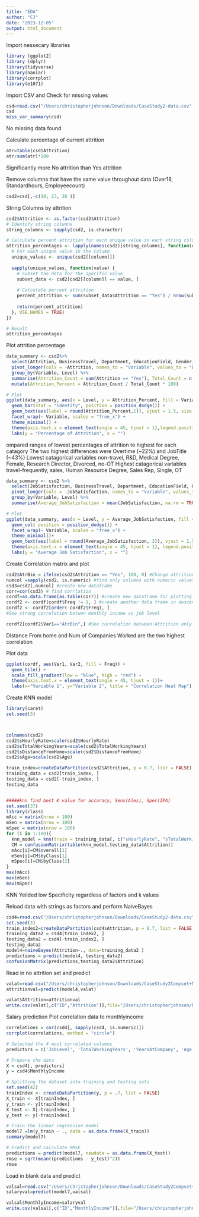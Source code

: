 ```yaml
---
title: "EDA"
author: "CJ"
date: "2023-12-05"
output: html_document
---
```

Import nessecary libraries
```r
library (ggplot2)
library (dplyr)
library(tidyverse)
library(naniar)
library(corrplot)
library(e1071)
```

Import CSV and Check for missing values
```r
csd=read.csv("/Users/christopherjohnson/Downloads/CaseStudy2-data.csv",header = TRUE)
csd
miss_var_summary(csd)
```
No missing data found



Calculate percentage of current attrition
```r
atr=table(csd$Attrition)
atr/sum(atr)*100
```
Significantly more No attrition than Yes attrition

Remove columns that have the same value throughout data (Over18, Standardhours, Employeecount)
```r
csd2=csd[,-c(10, 23, 28 )]
```


String Columns by attrition
```r
csd2$Attrition <- as.factor(csd2$Attrition)
# Identify string columns
string_columns <- sapply(csd2, is.character)

# Calculate percent attrition for each unique value in each string column
attrition_percentages <- lapply(names(csd2)[string_columns], function(column) {
  # For each unique value in the column
  unique_values <- unique(csd2[[column]])
  
  sapply(unique_values, function(value) {
    # Subset the data for the specific value
    subset_data <- csd2[csd2[[column]] == value, ]
    
    # Calculate percent attrition
    percent_attrition <- sum(subset_data$Attrition == "Yes") / nrow(subset_data) * 100
    
    return(percent_attrition)
  }, USE.NAMES = TRUE)
})

# Result
attrition_percentages
```

Plot attrition percentage
```r
data_summary <- csd2%>%
  select(Attrition, BusinessTravel, Department, EducationField, Gender, JobRole, MaritalStatus, OverTime) %>%
  pivot_longer(cols = -Attrition, names_to = "Variable", values_to = "Level") %>%
  group_by(Variable, Level) %>%
  summarise(Attrition_Count = sum(Attrition == "Yes"), Total_Count = n()) %>%
  mutate(Attrition_Percent = Attrition_Count / Total_Count * 100)

# Plot
ggplot(data_summary, aes(x = Level, y = Attrition_Percent, fill = Variable)) +
  geom_bar(stat = "identity", position = position_dodge()) +
  geom_text(aes(label = round(Attrition_Percent,1)), vjust = 1.5, size = 2.5, color="white")+
  facet_wrap(~ Variable, scales = "free_x") +
  theme_minimal() +
  theme(axis.text.x = element_text(angle = 45, hjust = 1),legend.position = "none") +
  labs(y = "Percentage of Attrition", x = "")
```


ompared ranges of lowest percentages of attrition to highest for each catagory
The two highest differences were Overtime (~22%) and JobTitle (~43%)
Lowest catagorical variables non-travel, R&D, Medical Degree, Female, Research Director, Divorced, no-OT
Highest catagorical variables travel-frequently, sales, Human Resource Degree, Sales Rep, Single, OT
```r
data_summary <- csd2 %>%
  select(JobSatisfaction, BusinessTravel, Department, EducationField, Gender, JobRole, MaritalStatus, OverTime) %>%
  pivot_longer(cols = -JobSatisfaction, names_to = "Variable", values_to = "Level") %>%
  group_by(Variable, Level) %>%
  summarise(Average_JobSatisfaction = mean(JobSatisfaction, na.rm = TRUE), .groups = 'drop')

# Plot
ggplot(data_summary, aes(x = Level, y = Average_JobSatisfaction, fill = Variable)) +
  geom_col( position = position_dodge()) +
  facet_wrap(~ Variable, scales = "free_x") +
  theme_minimal()+
  geom_text(aes(label = round(Average_JobSatisfaction, 3)), vjust = 1.5, size = 2.5, color="white")+
  theme(axis.text.x = element_text(angle = 45, hjust = 1), legend.position = "none") +
  labs(y = "Average Job Satisfaction", x = "")
```

Create Correlation matrix and plot
```r
csd2$AtrBin = ifelse(csd2$Attrition == "Yes", 100, 0) #Change attrition to binary
numcol =sapply(csd2, is.numeric) #find only columns with numeric values  
csd3=csd2[,numcol] #create new dataframe  
corr=cor(csd3) # find corrlation
cordf=as.data.frame(as.table(corr)) #create new dataframe for plotting
cordf2 <- cordf[cordf$Freq != 1, ] #create another data frame in descending order with values equal 1 removed
cordf2 <- cordf2[order(-cordf2$Freq), ]
#See strong correlation betwen monthly income vs job level

cordf2[cordf2$Var1=="AtrBin",] #See correlation between Attrition only and other variables
```
Distance From home and Num of Companies Worked are the two highest correlation

Plot data
```r
ggplot(cordf, aes(Var1, Var2, fill = Freq)) +
  geom_tile() +
  scale_fill_gradient(low = "blue", high = "red") +
  theme(axis.text.x = element_text(angle = 45, hjust = 1))+
  labs(x="Variable 1", y="Variable 2", title = "Correlation Heat Map")
```

Create KNN model
```r
library(caret)
set.seed(3)



colnames(csd2)
csd2$sHourlyRate=scale(csd2$HourlyRate)
csd2$sTotalWorkingYears=scale(csd2$TotalWorkingYears)
csd2$sDistanceFromHome=scale(csd2$DistanceFromHome)
csd2$sAge=scale(csd2$Age)

train_index=createDataPartition(csd2$Attrition, p = 0.7, list = FALSE) 
training_data = csd2[train_index, ]
testing_data = csd2[-train_index, ]
testing_data


#####knn find best K value for accuracy, Sens(Ales), Spec(IPA)
set.seed(37)
library(class)
mAcc = matrix(nrow = 100)
mSen = matrix(nrow = 100)
mSpec = matrix(nrow = 100)
for (i in 1:100){
  knn_model = knn(train = training_data[, c("sHourlyRate", "sTotalWorkingYears", "sDistanceFromHome", "sAge")], test = testing_data[, c("sHourlyRate", "sTotalWorkingYears", "sDistanceFromHome", "sAge")], cl = training_data$Attrition, k = i)
  CM = confusionMatrix(table(knn_model,testing_data$Attrition))
  mAcc[i]=CM$overall[1]
  mSen[i]=CM$byClass[1]
  mSpec[i]=CM$byClass[2]
}
max(mAcc)
max(mSen)
max(mSpec)
```
KNN Yeilded low Specificity regardless of factors and k values


Reload data with strings as factors and perform NaiveBayes
```r
csd4=read.csv("/Users/christopherjohnson/Downloads/CaseStudy2-data.csv",header = TRUE, stringsAsFactors = TRUE)
set.seed(3)
train_index2=createDataPartition(csd4$Attrition, p = 0.7, list = FALSE) 
training_data2 = csd4[train_index2, ]
testing_data2 = csd4[-train_index2, ]
testing_data2
model4=naiveBayes(Attrition~., data=training_data2 )
predictions = predict(model4, testing_data2)
confusionMatrix(predictions,testing_data2$Attrition)
```

Read in no attrition set and predict
```r
valat=read.csv("/Users/christopherjohnson/Downloads/CaseStudy2Compset+No+Attrition.csv",header = TRUE, stringsAsFactors = TRUE)
attritionval=predict(model4,valat)

valat$Attrition=attritionval
write.csv(valat[,c("ID","Attrition")],file="/Users/christopherjohnson/Downloads/Case2PredictionJohnsonAttrition.csv")
```

Salary prediction
Plot correlation data to monthlyincome
```r
correlations = cor(csd4[, sapply(csd4, is.numeric)])
corrplot(correlations, method = "circle")

# Selected the 4 most correlated columns
predictors = c('JobLevel', 'TotalWorkingYears', 'YearsAtCompany', 'Age')

# Prepare the data
X = csd4[, predictors]
y = csd4$MonthlyIncome

# Splitting the dataset into training and testing sets
set.seed(42)
trainIndex <- createDataPartition(y, p = .7, list = FALSE)
X_train <- X[trainIndex, ]
y_train <- y[trainIndex]
X_test <- X[-trainIndex, ]
y_test <- y[-trainIndex]

# Train the linear regression model
model7 =lm(y_train ~ ., data = as.data.frame(X_train))
summary(model7)

# Predict and calculate RMSE
predictions = predict(model7, newdata = as.data.frame(X_test))
rmse = sqrt(mean((predictions - y_test)^2))
rmse
```

Load in blank data and predict
```r
valsal=read.csv("/Users/christopherjohnson/Downloads/CaseStudy2Compset+No+Salary.csv",header = TRUE, stringsAsFactors = TRUE)
salaryval=predict(model7,valsal)

valsal$MonthlyIncome=salaryval
write.csv(valsal[,c("ID","MonthlyIncome")],file="/Users/christopherjohnson/Downloads/Case2PredictionJohnsonSalary.csv")
```